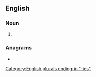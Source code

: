==English==

===Noun===
{{head|en|noun form}}

# {{plural of|dairy|lang=en}}

===Anagrams===
* {{anagrams|en|a=adeiirs|airside|diaries|diarise}}

[[Category:English plurals ending in "-ies"]]